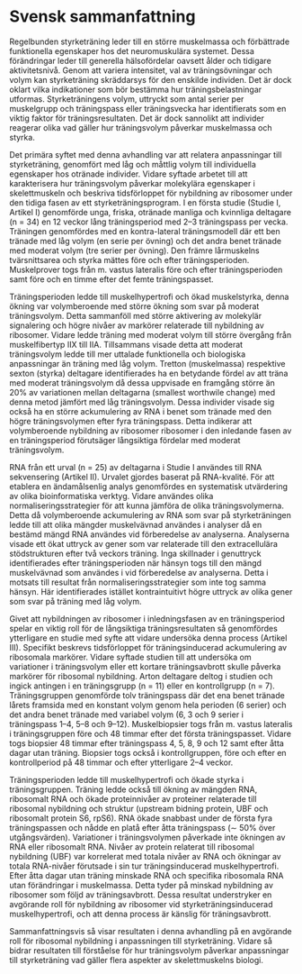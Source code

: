 # Svensk sammanfattning

Regelbunden styrketräning leder till en större muskelmassa och förbättrade funktionella egenskaper hos det neuromuskulära systemet. Dessa förändringar leder till generella hälsofördelar oavsett ålder och tidigare aktivitetsnivå. Genom att variera intensitet, val av träningsövningar och volym kan styrketräning skräddarsys för den enskilde individen. Det är dock oklart vilka indikationer som bör bestämma hur träningsbelastningar utformas. Styrketräningens volym, uttryckt som antal serier per muskelgrupp och träningspass eller träningsvecka har identifierats som en viktig faktor för träningsresultaten. Det är dock sannolikt att individer reagerar olika vad gäller hur träningsvolym påverkar muskelmassa och styrka.

Det primära syftet med denna avhandling var att relatera anpassningar till styrketräning, genomfört med låg och måttlig volym till individuella egenskaper hos otränade individer. Vidare syftade arbetet till att karakterisera hur träningsvolym påverkar molekylära egenskaper i skelettmuskeln och beskriva tidsförloppet för nybildning av ribosomer under den tidiga fasen av ett styrketräningsprogram.
I en första studie (Studie I, Artikel I) genomförde unga, friska, otränade manliga och kvinnliga deltagare (n = 34) en 12 veckor lång träningsperiod med 2–3 träningspass per vecka. Träningen genomfördes med en kontra-lateral träningsmodell där ett ben tränade med låg volym (en serie per övning) och det andra benet tränade med moderat volym (tre serier per övning). Den främre lårmuskelns tvärsnittsarea och styrka mättes före och efter träningsperioden. Muskelprover togs från m. vastus lateralis före och efter träningsperioden samt före och en timme efter det femte träningspasset.

Träningsperioden ledde till muskelhypertrofi och ökad muskelstyrka, denna ökning var volymberoende med större ökning som svar på moderat träningsvolym. Detta sammanföll med större aktivering av molekylär signalering och högre nivåer av markörer relaterade till nybildning av ribosomer. Vidare ledde träning med moderat volym till större övergång från muskelfibertyp IIX till IIA. Tillsammans visade detta att moderat träningsvolym ledde till mer uttalade funktionella och biologiska anpassningar än träning med låg volym. Tretton (muskelmassa) respektive sexton (styrka) deltagare identifierades ha en betydande fördel av att träna med moderat träningsvolym då dessa uppvisade en framgång större än 20% av variationen mellan deltagarna (smallest worthwile change) med denna metod jämfört med låg träningsvolym. Dessa individer visade sig också ha en större ackumulering av RNA i benet som tränade med den högre träningsvolymen efter fyra träningspass. Detta indikerar att volymberoende nybildning av ribosomer ribosomer i den inledande fasen av en träningsperiod förutsäger långsiktiga fördelar med moderat träningsvolym.

RNA från ett urval (n = 25) av deltagarna i Studie I användes till RNA sekvensering (Artikel II). Urvalet gjordes baserat på RNA-kvalité. För att etablera en ändamålsenlig analys genomfördes en systematisk utvärdering av olika bioinformatiska verktyg. Vidare användes olika normaliseringsstrategier för att kunna jämföra de olika träningsvolymerna. Detta då volymberoende ackumulering av RNA som svar på styrketräningen ledde till att olika mängder muskelvävnad användes i analyser då en bestämd mängd RNA användes vid förberedelse av analyserna. Analyserna visade ett ökat uttryck av gener som var relaterade till den extracellulära stödstrukturen efter två veckors träning. Inga skillnader i genuttryck identifierades efter träningsperioden när hänsyn togs till den mängd muskelvävnad som användes i vid förberedelse av analyserna. Detta i motsats till resultat från normaliseringsstrategier som inte tog samma hänsyn. Här identifierades istället kontraintuitivt högre uttryck av olika gener som svar på träning med låg volym.

Givet att nybildningen av ribosomer i inledningsfasen av en träningsperiod spelar en viktig roll för de långsiktiga träningsresultaten så genomfördes ytterligare en studie med syfte att vidare undersöka denna process (Artikel III). Specifikt beskrevs tidsförloppet för träningsinducerad ackumulering av ribosomala markörer. Vidare syftade studien till att undersöka om variationer i träningsvolym eller ett kortare träningsavbrott skulle påverka markörer för ribosomal nybildning.
Arton deltagare deltog i studien och ingick antingen i en träningsgrupp (n =
11) eller en kontrollgrupp (n = 7). Träningsgruppen genomförde tolv träningspass där det ena benet tränade lårets framsida med en konstant volym genom hela perioden (6 serier) och det andra benet tränade med variabel volym (6, 3 och 9 serier i träningspass 1–4, 5–8 och 9–12). Muskelbiopsier togs från m. vastus lateralis i träningsgruppen före och 48 timmar efter det första träningspasset. Vidare togs biopsier 48 timmar efter träningspass 4, 5, 8, 9 och 12 samt efter åtta dagar utan träning. Biopsier togs också i kontrollgruppen, före och efter en kontrollperiod på 48 timmar och efter ytterligare 2–4 veckor.

Träningsperioden ledde till muskelhypertrofi och ökade styrka i träningsgruppen.
Träning ledde också till ökning av mängden RNA, ribosomalt RNA och ökade proteinnivåer av proteiner relaterade till ribosomal nybildning och struktur (upstream bidning protein, UBF och ribosomalt protein S6, rpS6). RNA ökade snabbast under de första fyra träningspassen och nådde en platå efter åtta träningspass ($\sim$ 50% över utgångsvärden). Variationer i träningsvolymen påverkade inte ökningen av RNA eller ribosomalt RNA. Nivåer av protein relaterat till ribosomal nybildning (UBF) var korrelerat med totala nivåer av RNA och ökningar av totala RNA-nivåer förutsade i sin tur träningsinducerad muskelhypertrofi. Efter åtta dagar utan träning minskade RNA och specifika ribosomala RNA utan förändringar i muskelmassa. Detta tyder på minskad nybildning av ribosomer som följd av träningsavbrott. Dessa resultat understryker en avgörande roll för nybildning av ribosomer vid styrketräningsinducerad muskelhypertrofi, och att denna process är känslig för träningsavbrott.

Sammanfattningsvis så visar resultaten i denna avhandling på en avgörande roll för ribosomal nybildning i anpassningen till styrketräning. Vidare så bidrar resultaten till förståelse för hur träningsvolym påverkar anpassningar till styrketräning vad gäller flera aspekter av skelettmuskelns biologi.

